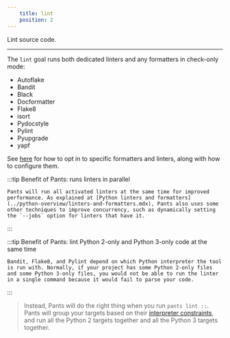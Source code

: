```yaml
---
    title: lint
    position: 2
---
```


Lint source code.

---

The `lint` goal runs both dedicated linters and any formatters in check-only mode:

- Autoflake
- Bandit
- Black
- Docformatter
- Flake8
- isort
- Pydocstyle
- Pylint
- Pyupgrade
- yapf

See [here](../python-overview/linters-and-formatters.mdx) for how to opt in to specific formatters and linters, along with how to configure them.

:::tip Benefit of Pants: runs linters in parallel

    Pants will run all activated linters at the same time for improved performance. As explained at [Python linters and formatters](../python-overview/linters-and-formatters.mdx), Pants also uses some other techniques to improve concurrency, such as dynamically setting the `--jobs` option for linters that have it.

:::

:::tip Benefit of Pants: lint Python 2-only and Python 3-only code at the same time

    Bandit, Flake8, and Pylint depend on which Python interpreter the tool is run with. Normally, if your project has some Python 2-only files and some Python 3-only files, you would not be able to run the linter in a single command because it would fail to parse your code.

:::

> Instead, Pants will do the right thing when you run `pants lint ::`. Pants will group your targets based on their [interpreter constraints](../python-overview/interpreter-compatibility.mdx), and run all the Python 2 targets together and all the Python 3 targets together.

